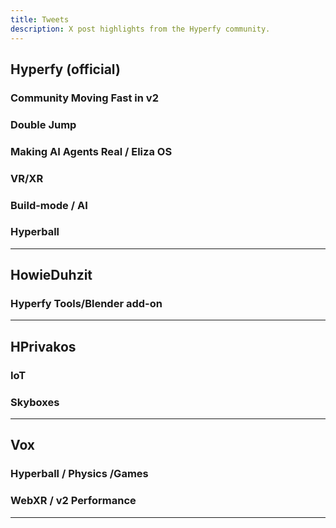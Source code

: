```yaml
---
title: Tweets
description: X post highlights from the Hyperfy community.
---
```

<script async src="https://platform.twitter.com/widgets.js"></script>


## Hyperfy (official)

### Community Moving Fast in v2

<Tweet theme="dark" id="https://x.com/hyperfy_io/status/1890935126634234107
" />

### Double Jump
<Tweet theme="dark" id="https://x.com/hyperfy_io/status/1889504189966958630
" />

### Making AI Agents Real / Eliza OS
<Tweet theme="dark" id="https://x.com/hyperfy_io/status/1889188227782713843
" />

### VR/XR
<Tweet theme="dark" id="https://x.com/hyperfy_io/status/1889086266286670139
" />

### Build-mode / AI
<Tweet theme="dark" id="https://x.com/hyperfy_io/status/1888704919617646959
" />

### Hyperball
<Tweet theme="dark" id="https://x.com/hyperfy_io/status/1883940479827599873
" />

---

## HowieDuhzit

### Hyperfy Tools/Blender add-on
<Tweet theme="dark" id="https://x.com/HowieDuhzit/status/1883984035401334877" />

---

## HPrivakos

### IoT
<Tweet theme="dark" id="https://x.com/HPrivakos/status/1888370710525133033" />

### Skyboxes
<Tweet theme="dark" id="https://x.com/HPrivakos/status/1888861796712206406" />


---

## Vox

### Hyperball / Physics /Games
<Tweet theme="dark" id="https://x.com/voxvienne/status/1883143431616352393" />

### WebXR / v2 Performance
<Tweet theme="dark" id="https://x.com/voxvienne/status/1889092698943955257" />


---
